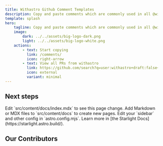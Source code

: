 ```yaml
---
title: Withastro Github Comment Templates
description: Copy and paste comments which are commonly used in all @withastro repositories.
template: splash
hero:
    tagline: Copy and paste comments which are commonly used in all @withastro repositories.
    image:
        dark: ../../assets/big-logo-dark.png
        light: ../../assets/big-logo-white.png
    actions:
        - text: Start copying
          link: /comments/
          icon: right-arrow
        - text: View all PRs from withastro
          link: https://github.com/search?q=user:withastro+draft:false+state:open+&type=pullrequests&s=created&o=desc
          icon: external
          variant: minimal
---
```



## Next steps

<CardGrid stagger>
    <Card title="Update content" icon="pencil">
        Edit `src/content/docs/index.mdx` to see this page change.
    </Card>
    <Card title="Add new content" icon="add-document">
        Add Markdown or MDX files to `src/content/docs` to create new pages.
    </Card>
    <Card title="Configure your site" icon="setting">
        Edit your `sidebar` and other config in `astro.config.mjs`.
    </Card>
    <Card title="Read the docs" icon="open-book">
        Learn more in [the Starlight Docs](https://starlight.astro.build/).
    </Card>
</CardGrid>

## Our Contributors


<ContributorList githubRepo="trueberryless-org/withastro-github-comment-templates" />
